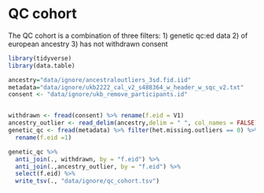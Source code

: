 # QC cohort
The QC cohort is a combination of three filters:
1) genetic qc:ed data
2) of european ancestry
3) has not withdrawn consent
```r
library(tidyverse)
library(data.table)

ancestry="data/ignore/ancestraloutliers_3sd.fid.iid"
metadata="data/ignore/ukb2222_cal_v2_s488364_w_header_w_sqc_v2.txt"
consent <- "data/ignore/ukb_remove_participants.id"


withdrawn <- fread(consent) %>% rename(f.eid = V1)
ancestry_outlier <- read_delim(ancestry,delim = " ", col_names = FALSE) %>% rename(f.eid = X1)
genetic_qc <- fread(metadata) %>% filter(het.missing.outliers == 0) %>% 
  rename(f.eid =1)

genetic_qc %>% 
  anti_join(., withdrawn, by = "f.eid") %>% 
  anti_join(.,ancestry_outlier, by = "f.eid") %>% 
  select(f.eid) %>% 
  write_tsv(., "data/ignore/qc_cohort.tsv")
```